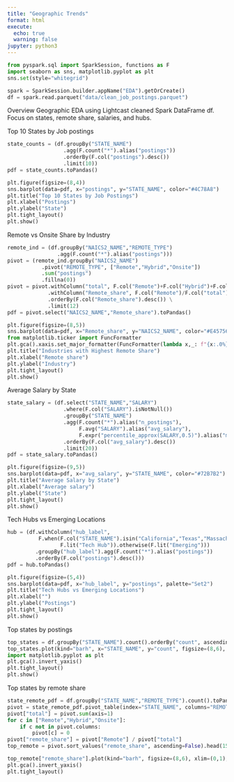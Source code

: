 ---
title: "Geographic Trends"
format: html
execute:
  echo: true
  warning: false
jupyter: python3
---

```{python}
from pyspark.sql import SparkSession, functions as F
import seaborn as sns, matplotlib.pyplot as plt
sns.set(style="whitegrid")

spark = SparkSession.builder.appName("EDA").getOrCreate()
df = spark.read.parquet("data/clean_job_postings.parquet")
```

Overview
Geographic EDA using Lightcast cleaned Spark DataFrame df. Focus on states, remote share, salaries, and hubs.

Top 10 States by Job postings
```{python}
state_counts = (df.groupBy("STATE_NAME")
                  .agg(F.count("*").alias("postings"))
                  .orderBy(F.col("postings").desc())
                  .limit(10))
pdf = state_counts.toPandas()

plt.figure(figsize=(8,4))
sns.barplot(data=pdf, x="postings", y="STATE_NAME", color="#4C78A8")
plt.title("Top 10 States by Job Postings")
plt.xlabel("Postings")
plt.ylabel("State")
plt.tight_layout()
plt.show()
```

Remote vs Onsite Share by Industry
```{python}
remote_ind = (df.groupBy("NAICS2_NAME","REMOTE_TYPE")
                .agg(F.count("*").alias("postings")))
pivot = (remote_ind.groupBy("NAICS2_NAME")
           .pivot("REMOTE_TYPE", ["Remote","Hybrid","Onsite"])
           .sum("postings")
           .fillna(0))
pivot = pivot.withColumn("total", F.col("Remote")+F.col("Hybrid")+F.col("Onsite")) \
             .withColumn("Remote_share", F.col("Remote")/F.col("total")) \
             .orderBy(F.col("Remote_share").desc()) \
             .limit(12)
pdf = pivot.select("NAICS2_NAME","Remote_share").toPandas()

plt.figure(figsize=(8,5))
sns.barplot(data=pdf, x="Remote_share", y="NAICS2_NAME", color="#E45756")
from matplotlib.ticker import FuncFormatter
plt.gca().xaxis.set_major_formatter(FuncFormatter(lambda x,_: f"{x:.0%}"))
plt.title("Industries with Highest Remote Share")
plt.xlabel("Remote share")
plt.ylabel("Industry")
plt.tight_layout()
plt.show()
```

Average Salary by State
```{python}
state_salary = (df.select("STATE_NAME","SALARY")
                  .where(F.col("SALARY").isNotNull())
                  .groupBy("STATE_NAME")
                  .agg(F.count("*").alias("n_postings"),
                       F.avg("SALARY").alias("avg_salary"),
                       F.expr("percentile_approx(SALARY,0.5)").alias("median_salary"))
                  .orderBy(F.col("avg_salary").desc())
                  .limit(20))
pdf = state_salary.toPandas()

plt.figure(figsize=(9,5))
sns.barplot(data=pdf, x="avg_salary", y="STATE_NAME", color="#72B7B2")
plt.title("Average Salary by State")
plt.xlabel("Average salary")
plt.ylabel("State")
plt.tight_layout()
plt.show()
```

Tech Hubs vs Emerging Locations
```{python}
hub = (df.withColumn("hub_label",
          F.when(F.col("STATE_NAME").isin("California","Texas","Massachusetts","Washington","New York"),
                 F.lit("Tech Hub")).otherwise(F.lit("Emerging")))
         .groupBy("hub_label").agg(F.count("*").alias("postings"))
         .orderBy(F.col("postings").desc()))
pdf = hub.toPandas()

plt.figure(figsize=(5,4))
sns.barplot(data=pdf, x="hub_label", y="postings", palette="Set2")
plt.title("Tech Hubs vs Emerging Locations")
plt.xlabel("")
plt.ylabel("Postings")
plt.tight_layout()
plt.show()
```

Top states by postings

```{python}
top_states = df.groupBy("STATE_NAME").count().orderBy("count", ascending=False).limit(15).toPandas()
top_states.plot(kind="barh", x="STATE_NAME", y="count", figsize=(8,6), legend=False, title="Top states by postings")
import matplotlib.pyplot as plt
plt.gca().invert_yaxis()
plt.tight_layout()
plt.show()
```

Top states by remote share

```{python}
state_remote_pdf = df.groupBy("STATE_NAME","REMOTE_TYPE").count().toPandas()
pivot = state_remote_pdf.pivot_table(index="STATE_NAME", columns="REMOTE_TYPE", values="count", aggfunc="sum", fill_value=0)
pivot["total"] = pivot.sum(axis=1)
for c in ["Remote","Hybrid","Onsite"]:
    if c not in pivot.columns:
        pivot[c] = 0
pivot["remote_share"] = pivot["Remote"] / pivot["total"]
top_remote = pivot.sort_values("remote_share", ascending=False).head(15)

top_remote["remote_share"].plot(kind="barh", figsize=(8,6), xlim=(0,1), title="Top states by remote share")
plt.gca().invert_yaxis()
plt.tight_layout()
```
